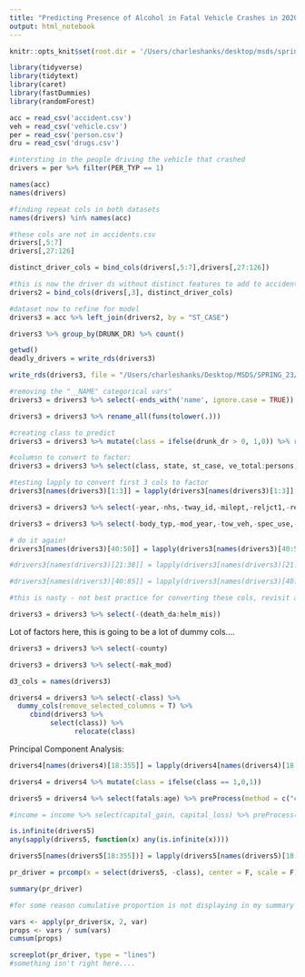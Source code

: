 ```yaml
---
title: "Predicting Presence of Alcohol in Fatal Vehicle Crashes in 2020"
output: html_notebook
---
```


```r
knitr::opts_knit$set(root.dir = '/Users/charleshanks/desktop/msds/spring_23/ml/FARS2020NationalCSV')
```

 

```r
library(tidyverse)
library(tidytext)
library(caret)
library(fastDummies)
library(randomForest)
```


```r
acc = read_csv('accident.csv')  
veh = read_csv('vehicle.csv')
per = read_csv('person.csv')
dru = read_csv('drugs.csv')

```


```r
#intersting in the people driving the vehicle that crashed
drivers = per %>% filter(PER_TYP == 1)
```

```r
names(acc)
names(drivers)

#finding repeat cols in both datasets
names(drivers) %in% names(acc)

#these cols are not in accidents.csv 
drivers[,5:7]
drivers[,27:126]

distinct_driver_cols = bind_cols(drivers[,5:7],drivers[,27:126])

#this is now the driver ds without distinct features to add to accidents
drivers2 = bind_cols(drivers[,3], distinct_driver_cols)

#dataset now to refine for model
drivers3 = acc %>% left_join(drivers2, by = "ST_CASE")

drivers3 %>% group_by(DRUNK_DR) %>% count()

getwd()
deadly_drivers = write_rds(drivers3)

write_rds(drivers3, file = "/Users/charleshanks/Desktop/MSDS/SPRING_23/ML/FARS_ds")
```

```r
#removing the "__NAME" categorical vars" 
drivers3 = drivers3 %>% select(-ends_with('name', ignore.case = TRUE))

drivers3 = drivers3 %>% rename_all(funs(tolower(.)))

#creating class to predict 
drivers3 = drivers3 %>% mutate(class = ifelse(drunk_dr > 0, 1,0)) %>% relocate(class)

#columsn to convert to factor: 
drivers3 = drivers3 %>% select(class, state, st_case, ve_total:persons,county:route,tway_id,rur_urb,func_sys:sp_jur,harm_ev:sch_bus,fatals,str_veh,make:rollover,impact1:air_bag,ejection:extricat,drugs:drug_det,dstatus,hospital:lag_hrs,lag_mins:gvwr_to)

#testing lapply to convert first 3 cols to factor
drivers3[names(drivers3)[1:3]] = lapply(drivers3[names(drivers3)[1:3]], factor)

drivers3 = drivers3 %>% select(-year,-nhs,-tway_id,-milept,-reljct1,-reljct2,-rel_road)

drivers3 = drivers3 %>% select(-body_typ,-mod_year,-tow_veh,-spec_use,-emer_use,-per_typ,-inj_sev,-seat_pos,-hospital,-death_mo,death_yr,-death_hr,-death_mn,-death_tm,-lag_hrs,-lag_mins,-work_inj,-hispanic,-vpicmake,-vpicmodel,-vpicbodyclass,-icfinalbody,-gvwr_from,-gvwr_to)

# do it again!
drivers3[names(drivers3)[40:50]] = lapply(drivers3[names(drivers3)[40:50]], factor)

#drivers3[names(drivers3)[21:38]] = lapply(drivers3[names(drivers3)[21:38]], factor)

#drivers3[names(drivers3)[40:85]] = lapply(drivers3[names(drivers3)[40:85]], factor)

#this is nasty - not best practice for converting these cols, revisit and do this in more clean fashion

drivers3 = drivers3 %>% select(-(death_da:helm_mis))
```


Lot of factors here, this is going to be a lot of dummy cols....
```r

drivers3 = drivers3 %>% select(-county)

drivers3 = drivers3 %>% select(-mak_mod)
```
```r
d3_cols = names(drivers3) 

drivers4 = drivers3 %>% select(-class) %>% 
  dummy_cols(remove_selected_columns = T) %>% 
     cbind(drivers3 %>% 
          select(class)) %>% 
                relocate(class)
```

Principal Component Analysis: 

```r
drivers4[names(drivers4)[18:355]] = lapply(drivers4[names(drivers4)[18:355]], factor)

drivers4 = drivers4 %>% mutate(class = ifelse(class == 1,0,1))

drivers5 = drivers4 %>% select(fatals:age) %>% preProcess(method = c("center", "scale")) %>% predict(drivers4) %>% na.omit()

#income = income %>% select(capital_gain, capital_loss) %>% preProcess(method = c("center", "scale")) %>% predict(income) 

is.infinite(drivers5)
any(sapply(drivers5, function(x) any(is.infinite(x))))

drivers5[names(drivers5[18:355])] = lapply(drivers5[names(drivers5)[18:355]], as.numeric)

pr_driver = prcomp(x = select(drivers5, -class), center = F, scale = F)

summary(pr_driver)

#for some reason cumulative proportion is not displaying in my summary of pca. Here is a workaround: 

vars <- apply(pr_driver$x, 2, var)  
props <- vars / sum(vars)
cumsum(props)
```

```r
screeplot(pr_driver, type = "lines")
#something isn't right here.... 

```

